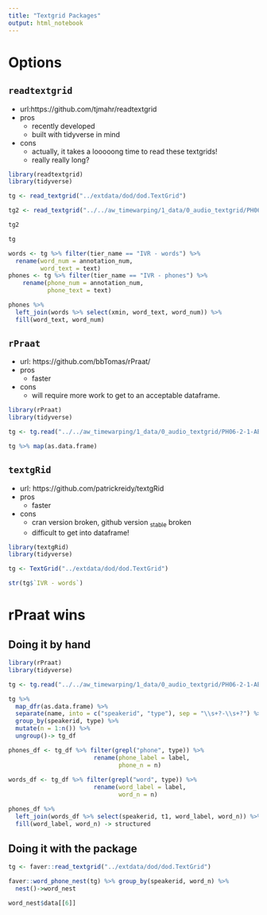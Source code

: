 ```yaml
---
title: "Textgrid Packages"
output: html_notebook
---
```


# Options

## `readtextgrid`

- url:https://github.com/tjmahr/readtextgrid
- pros
    - recently developed
    - built with tidyverse in mind
- cons
    - actually, it takes a looooong time to read these textgrids!
    - really really long?

```r
library(readtextgrid)
library(tidyverse)
```

```r
tg <- read_textgrid("../extdata/dod/dod.TextGrid")
```

```r
tg2 <- read_textgrid("../../aw_timewarping/1_data/0_audio_textgrid/PH06-2-1-AB-Jean.TextGrid")
```

```r
tg2
```


```r
tg
```

```r
words <- tg %>% filter(tier_name == "IVR - words") %>%
  rename(word_num = annotation_num,
         word_text = text)
phones <- tg %>% filter(tier_name == "IVR - phones") %>%
    rename(phone_num = annotation_num,
           phone_text = text)
```


```r
phones %>%
  left_join(words %>% select(xmin, word_text, word_num)) %>%
  fill(word_text, word_num)
```


## `rPraat`


- url: https://github.com/bbTomas/rPraat/
- pros
    - faster
- cons
    - will require more work to get to an acceptable dataframe. 

```r
library(rPraat)
library(tidyverse)
```

```r
tg <- tg.read("../../aw_timewarping/1_data/0_audio_textgrid/PH06-2-1-AB-Jean.TextGrid")
```

```r
tg %>% map(as.data.frame)
```


## `textgRid`
- url: https://github.com/patrickreidy/textgRid
- pros
    - faster
- cons
    - cran version broken, github version ~stable~ broken
    - difficult to get into dataframe!

```r
library(textgRid)
library(tidyverse)
```

```r
tg <- TextGrid("../extdata/dod/dod.TextGrid")
```

```r
str(tg$`IVR - words`)
```


# rPraat wins

## Doing it by hand

```r
library(rPraat)
library(tidyverse)
```

```r
tg <- tg.read("../../aw_timewarping/1_data/0_audio_textgrid/PH06-2-1-AB-Jean.TextGrid")
```

```r
tg %>%
  map_dfr(as.data.frame) %>%
  separate(name, into = c("speakerid", "type"), sep = "\\s+?-\\s+?") %>%
  group_by(speakerid, type) %>%
  mutate(n = 1:n()) %>%
  ungroup()-> tg_df
```

```r
phones_df <- tg_df %>% filter(grepl("phone", type)) %>%
                        rename(phone_label = label,
                               phone_n = n)
  
words_df <- tg_df %>% filter(grepl("word", type)) %>%
                        rename(word_label = label,
                               word_n = n)
```

```r
phones_df %>% 
  left_join(words_df %>% select(speakerid, t1, word_label, word_n)) %>%
  fill(word_label, word_n) -> structured
```

## Doing it with the package

```r
tg <- faver::read_textgrid("../extdata/dod/dod.TextGrid")
```
```r
faver::word_phone_nest(tg) %>% group_by(speakerid, word_n) %>% 
  nest()->word_nest
```


```r
word_nest$data[[6]]
```

